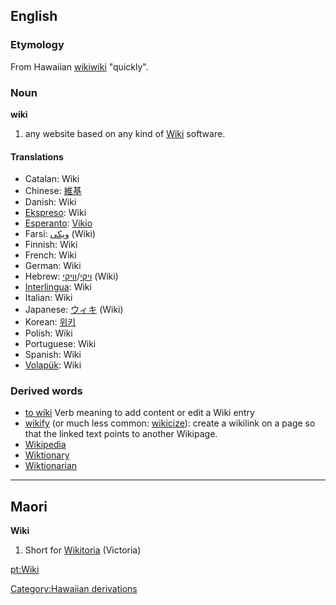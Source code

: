 ==English==
{{wikipedia}}
===Etymology===
From Hawaiian [[wikiwiki]] "quickly".

===Noun===
'''wiki'''
# any website based on any kind of [[w:Wiki|Wiki]] software.

==== Translations ====
*Catalan: Wiki
*Chinese: [[維基]]
*Danish: Wiki
*[[Ekspreso]]: Wiki
*[[Esperanto]]: [[Vikio]]
*Farsi: [[ویكی]] (Wiki)
*Finnish: Wiki
*French: Wiki
*German: Wiki
*Hebrew: [[ויקי]]/[[וויקי]] (Wiki)
*[[Interlingua]]: Wiki
*Italian: Wiki
*Japanese: [[ウィキ]] (Wiki)
*Korean: [[위키]]
*Polish: Wiki
*Portuguese: Wiki
*Spanish: Wiki
*[[Volapük]]: Wiki

===Derived words===
* [[to wiki]] Verb meaning to add content or edit a Wiki entry
* [[wikify]] (or much less common: [[wikicize]]): create a wikilink on a page so that the linked text points to another Wikipage.
* [[Wikipedia]]
* [[Wiktionary]]
* [[Wiktionarian]]

----

==Maori==
'''Wiki'''

# Short for [[Wikitoria]] (Victoria)

[[pt:Wiki]]
[[Category:Hawaiian derivations]]